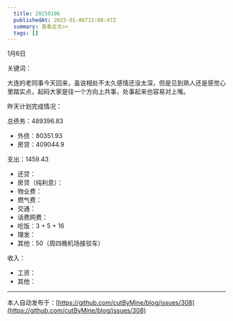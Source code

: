 ```yaml
---
  title: 20250106
  publishedAt: 2025-01-06T15:08:47Z
  summary: 查看全文>>
  tags: []
---
```


1月6日 

关键词：

大连的老同事今天回来，虽说相处不太久感情还没太深，但是见到熟人还是感觉心里踏实点，起码大家是往一个方向上共事，处事起来也容易对上嘴。

昨天计划完成情况：

总债务：489396.83
- 外债：80351.93
- 房贷：409044.9

支出：1459.43
- 还贷：
- 房贷（纯利息）：
- 物业费：
- 燃气费：
- 交通：
- 话费网费：
- 吃饭：3 + 5 + 16
- 理发：
- 其他：50（周四晚机场接驳车）

收入：
- 工资：
- 其他：


---
本人自动发布于：[https://github.com/cutByMine/blog/issues/308](https://github.com/cutByMine/blog/issues/308)
